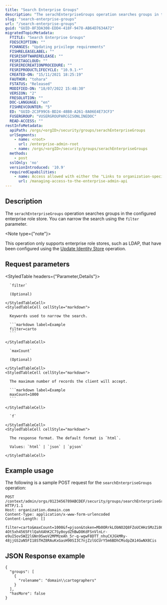 ```yaml
---
title: "Search Enterprise Groups"
description: "The serachEnterpriseGroups operation searches groups in the configured enterprise role store."
slug: "search-enterprise-groups"
url: "/search-enterprise-groups"
guid: "GUID-8F3DA308-EDD4-418F-9478-AB64D7634A72"
migratedTopicMetadata:
  FTITLE: "Search Enterprise Groups"
  FDESCRIPTION: ""
  FCHANGES: "Updating privilege requirements"
  FISHRELEASELABEL: ""
  FESRISOFTWARERELEASE: ""
  FESRITAGCLOUD: ""
  FESRIRECREATIONPROCEDURE: ""
  FESRIPRODUCTLIFECYCLE: "10.9.1-*"
  CREATED-ON: "15/11/2021 18:25:19"
  FAUTHOR: "tohara"
  FSTATUS: "Released"
  MODIFIED-ON: "18/07/2022 15:48:30"
  VERSION: "2"
  FRESOLUTION: ""
  DOC-LANGUAGE: "en"
  FISHREVCOUNTER: "5"
  ED: "GUID-2C3F99C6-BD24-48B8-A261-8A06E4E73CF3"
  FUSERGROUP: "VUSERGROUPARCGISONLINEDOC"
  READ-ACCESS: ""
restInfoMetadata:
  apiPath: /orgs/<orgID>/security/groups/serachEnterpriseGroups
  urlSegments:
    - name: <root>
      url: /enterprise-admin-root
    - name: /orgs/<orgID>/security/groups/serachEnterpriseGroups
  methods:
    - post
  sslOnly: 'no'
  versionIntroduced: '10.9'
  requiredCapabilities:
    - name: Access allowed with either the "Links to organization-specific group" or "Security and infrastructure" privileges
      url: /managing-access-to-the-enterprise-admin-api
---
```


## Description

The `serachEnterpriseGroups` operation searches groups in the configured enterprise role store. You can narrow the search using the `filter` parameter.

<Note type={"note"}>

This operation only supports enterprise role stores, such as LDAP, that have been configured using the [Update Identity Store](/update-identity-store) operation.

</Note>


## Request parameters

<StyledTable headers={"Parameter,Details"}>
  <StyledTableRow>
    <StyledTableCell cellStyle="markdown">

      `filter` 

      (Optional)

    </StyledTableCell>
    <StyledTableCell cellStyle="markdown">

      Keywords used to narrow the search.

      ```markdown label=Example
      filter=carto
      ```

    </StyledTableCell>
  </StyledTableRow>
  <StyledTableRow>
    <StyledTableCell cellStyle="markdown">

      `maxCount` 

      (Optional)

    </StyledTableCell>
    <StyledTableCell cellStyle="markdown">

      The maximum number of records the client will accept.

      ```markdown label=Example
      maxCount=1000
      ```

    </StyledTableCell>
  </StyledTableRow>
  <StyledTableRow>
    <StyledTableCell cellStyle="markdown">

      `f` 

    </StyledTableCell>
    <StyledTableCell cellStyle="markdown">

      The response format. The default format is `html`.

      Values: `html` | `json` | `pjson`

    </StyledTableCell>
  </StyledTableRow>
</StyledTable>


## Example usage

The following is a sample POST request for the `searchEnterpriseGroups` operation:

```other
POST /context/admin/orgs/0123456789ABCDEF/security/groups/searchEnterpriseGroups HTTP/1.1
Host: organization.domain.com
Content-Type: application/x-www-form-urlencoded
Content-Length: []

filter=carto&maxCount=1000&f=pjson&token=Mb0ORrkLObNO2Q8FZoUCHHzSMzZi0CbhLHNRYMqqa6URG_ojQJF3rNsJAfRB23MyCrLwSmuaHPUo4AEIrUuoH1-4Ot5xh4565FtlQahXAhK2C7Sy0oydZhBwD8KdFSnVlnLr-e9uI5ovSWZ2lGNn9SwoV2MPMzeAh_5r-q-wgwF8DTT_nhuCXJGkMRy-48jjGS2aN5FI18STHZ8RAuKxGasH90SI3C7njZzlGCUrY5m6BDhCMsdpZA14GwNX8Cis

```

## JSON Response example

```other
{
  "groups": [
    {
      "rolename": "domain\\cartographers"
    }
  ],
  "hasMore": false
}
```